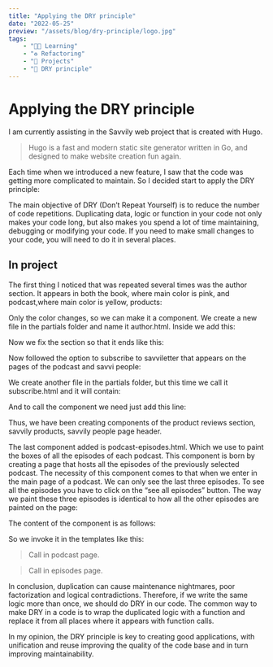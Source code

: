 ```yaml
---
title: "Applying the DRY principle"
date: "2022-05-25"
preview: "/assets/blog/dry-principle/logo.jpg"
tags:
    - "👨‍🎓 Learning"
    - "♻️ Refactoring"
    - "🚧 Projects"
    - "📘 DRY principle"
---
```


# Applying the DRY principle

<MdxImage src="/assets/blog/dry-principle/logo.jpg" alt="dry logo"></MdxImage>

I am currently assisting in the Savvily web project that is created with Hugo.

> Hugo is a fast and modern static site generator written in Go, and designed to make website creation fun again.

Each time when we introduced a new feature, I saw that the code was getting more complicated to maintain. So I decided start to apply the DRY principle:

The main objective of DRY (Don’t Repeat Yourself) is to reduce the number of code repetitions. Duplicating data, logic or function in your code not only makes your code long, but also makes you spend a lot of time maintaining, debugging or modifying your code. If you need to make small changes to your code, you will need to do it in several places.

## In project

The first thing I noticed that was repeated several times was the author section. It appears in both the book, where main color is pink, and podcast,where main color is yellow, products:

<MdxImage src="/assets/blog/dry-principle/step-1.png" alt="Step 1"></MdxImage>

Only the color changes, so we can make it a component. We create a new file in the partials folder and name it author.html. Inside we add this:

<MdxImage src="/assets/blog/dry-principle/step-2.png" alt="Step 2"></MdxImage>

Now we fix the section so that it ends like this:

<MdxImage src="/assets/blog/dry-principle/step-3.png" alt="Step 3"></MdxImage>

Now followed the option to subscribe to savviletter that appears on the pages of the podcast and savvi people:

<MdxImage src="/assets/blog/dry-principle/step-4.png" alt="Step 4"></MdxImage>

We create another file in the partials folder, but this time we call it subscribe.html and it will contain:

<MdxImage src="/assets/blog/dry-principle/step-5.png" alt="Step 5"></MdxImage>

And to call the component we need just add this line:

<MdxImage src="/assets/blog/dry-principle/step-6.png" alt="Step 6"></MdxImage>

Thus, we have been creating components of the product reviews section, savvily products, savvily people page header.

The last component added is podcast-episodes.html. Which we use to paint the boxes of all the episodes of each podcast. This component is born by creating a page that hosts all the episodes of the previously selected podcast. The necessity of this component comes to that when we enter in the main page of a podcast. We can only see the last three episodes. To see all the episodes you have to click on the “see all episodes” button. The way we paint these three episodes is identical to how all the other episodes are painted on the page:

<MdxImage src="/assets/blog/dry-principle/step-7.png" alt="Step 7"></MdxImage>

The content of the component is as follows:

<MdxImage src="/assets/blog/dry-principle/step-8.png" alt="Step 8"></MdxImage>

So we invoke it in the templates like this:

<MdxImage src="/assets/blog/dry-principle/step-9.png" alt="Step 9"></MdxImage>

> Call in podcast page.

<MdxImage src="/assets/blog/dry-principle/step-10.png" alt="Step 10"></MdxImage>

> Call in episodes page.

In conclusion, duplication can cause maintenance nightmares, poor factorization and logical contradictions. Therefore, if we write the same logic more than once, we should do DRY in our code. The common way to make DRY in a code is to wrap the duplicated logic with a function and replace it from all places where it appears with function calls.

In my opinion, the DRY principle is key to creating good applications, with unification and reuse improving the quality of the code base and in turn improving maintainability.
